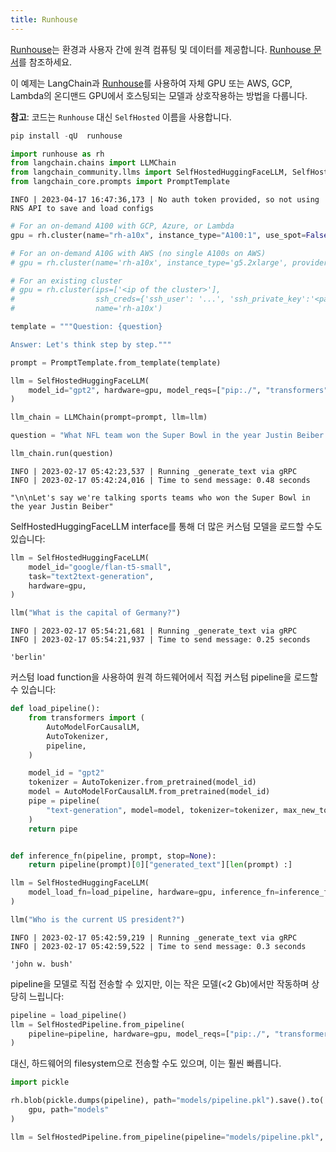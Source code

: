 ```yaml
---
title: Runhouse
---
```


[Runhouse](https://github.com/run-house/runhouse)는 환경과 사용자 간에 원격 컴퓨팅 및 데이터를 제공합니다. [Runhouse 문서](https://www.run.house/docs)를 참조하세요.

이 예제는 LangChain과 [Runhouse](https://github.com/run-house/runhouse)를 사용하여 자체 GPU 또는 AWS, GCP, Lambda의 온디맨드 GPU에서 호스팅되는 모델과 상호작용하는 방법을 다룹니다.

**참고**: 코드는 `Runhouse` 대신 `SelfHosted` 이름을 사용합니다.

```python
pip install -qU  runhouse
```

```python
import runhouse as rh
from langchain.chains import LLMChain
from langchain_community.llms import SelfHostedHuggingFaceLLM, SelfHostedPipeline
from langchain_core.prompts import PromptTemplate
```

```output
INFO | 2023-04-17 16:47:36,173 | No auth token provided, so not using RNS API to save and load configs
```

```python
# For an on-demand A100 with GCP, Azure, or Lambda
gpu = rh.cluster(name="rh-a10x", instance_type="A100:1", use_spot=False)

# For an on-demand A10G with AWS (no single A100s on AWS)
# gpu = rh.cluster(name='rh-a10x', instance_type='g5.2xlarge', provider='aws')

# For an existing cluster
# gpu = rh.cluster(ips=['<ip of the cluster>'],
#                  ssh_creds={'ssh_user': '...', 'ssh_private_key':'<path_to_key>'},
#                  name='rh-a10x')
```

```python
template = """Question: {question}

Answer: Let's think step by step."""

prompt = PromptTemplate.from_template(template)
```

```python
llm = SelfHostedHuggingFaceLLM(
    model_id="gpt2", hardware=gpu, model_reqs=["pip:./", "transformers", "torch"]
)
```

```python
llm_chain = LLMChain(prompt=prompt, llm=llm)
```

```python
question = "What NFL team won the Super Bowl in the year Justin Beiber was born?"

llm_chain.run(question)
```

```output
INFO | 2023-02-17 05:42:23,537 | Running _generate_text via gRPC
INFO | 2023-02-17 05:42:24,016 | Time to send message: 0.48 seconds
```

```output
"\n\nLet's say we're talking sports teams who won the Super Bowl in the year Justin Beiber"
```

SelfHostedHuggingFaceLLM interface를 통해 더 많은 커스텀 모델을 로드할 수도 있습니다:

```python
llm = SelfHostedHuggingFaceLLM(
    model_id="google/flan-t5-small",
    task="text2text-generation",
    hardware=gpu,
)
```

```python
llm("What is the capital of Germany?")
```

```output
INFO | 2023-02-17 05:54:21,681 | Running _generate_text via gRPC
INFO | 2023-02-17 05:54:21,937 | Time to send message: 0.25 seconds
```

```output
'berlin'
```

커스텀 load function을 사용하여 원격 하드웨어에서 직접 커스텀 pipeline을 로드할 수 있습니다:

```python
def load_pipeline():
    from transformers import (
        AutoModelForCausalLM,
        AutoTokenizer,
        pipeline,
    )

    model_id = "gpt2"
    tokenizer = AutoTokenizer.from_pretrained(model_id)
    model = AutoModelForCausalLM.from_pretrained(model_id)
    pipe = pipeline(
        "text-generation", model=model, tokenizer=tokenizer, max_new_tokens=10
    )
    return pipe


def inference_fn(pipeline, prompt, stop=None):
    return pipeline(prompt)[0]["generated_text"][len(prompt) :]
```

```python
llm = SelfHostedHuggingFaceLLM(
    model_load_fn=load_pipeline, hardware=gpu, inference_fn=inference_fn
)
```

```python
llm("Who is the current US president?")
```

```output
INFO | 2023-02-17 05:42:59,219 | Running _generate_text via gRPC
INFO | 2023-02-17 05:42:59,522 | Time to send message: 0.3 seconds
```

```output
'john w. bush'
```

pipeline을 모델로 직접 전송할 수 있지만, 이는 작은 모델(&lt;2 Gb)에서만 작동하며 상당히 느립니다:

```python
pipeline = load_pipeline()
llm = SelfHostedPipeline.from_pipeline(
    pipeline=pipeline, hardware=gpu, model_reqs=["pip:./", "transformers", "torch"]
)
```

대신, 하드웨어의 filesystem으로 전송할 수도 있으며, 이는 훨씬 빠릅니다.

```python
import pickle

rh.blob(pickle.dumps(pipeline), path="models/pipeline.pkl").save().to(
    gpu, path="models"
)

llm = SelfHostedPipeline.from_pipeline(pipeline="models/pipeline.pkl", hardware=gpu)
```